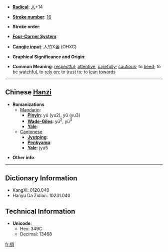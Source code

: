 * '''[[Wiktionary:Chinese radical index| Radical]]''': [[Wiktionary:Chinese radical index 人|人]]+14

* '''[[Wiktionary:Chinese total strokes index|Stroke number]]''': [[Wiktionary:Chinese total strokes index 16|16]]

* '''Stroke order''': 

* '''[[Wiktionary:Chinese four corner index|Four-Corner System]]''': 

* '''[[Wiktionary:Chinese Cangjie index|Cangjie input]]''': 人竹X金 (OHXC)

* '''Graphical Significance and Origin''': 

* '''Common Meaning''': [[respectful]]; [[attentive]], [[carefully]]; [[cautious]]; to [[heed]]; to be [[watchful]], to [[rely on]]; to [[trust]] to; to [[lean towards]]

----

== Chinese [[Hanzi]] ==

* '''Romanizations'''
** [[Mandarin]]:
*** '''[[Pinyin]]''': yú (yu2), yǔ (yu3)
*** '''[[Wade-Giles]]''': yü<sup>2</sup>, yü<sup>3</sup>
*** '''[[Yale]]''': 
**[[Cantonese]]
***'''[[Jyutping]]''':
***'''[[Penkyamp]]''': 
***'''[[Yale]]''': jyu5

* '''Other info''': 

----

== Dictionary Information ==

* KangXi: 0120.040
* Hanyu Da Zidian: 10231.040

== Technical Information ==

* '''Unicode''':
** Hex: 349C
** Decimal: 13468
[[fr:㒜]]